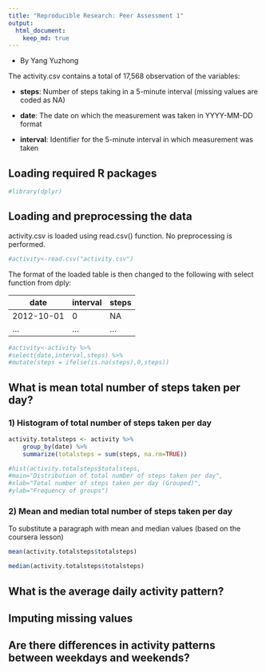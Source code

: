 ```yaml
---
title: "Reproducible Research: Peer Assessment 1"
output: 
  html_document:
    keep_md: true
---
```

- By Yang Yuzhong

The activity.csv contains a total of 17,568 observation of the variables:

- **steps**: Number of steps taking in a 5-minute interval (missing values are coded as NA)

- **date**: The date on which the measurement was taken in YYYY-MM-DD format

- **interval**: Identifier for the 5-minute interval in which measurement was taken

## Loading required R packages

```r
#library(dplyr)
```

## Loading and preprocessing the data

activity.csv is loaded using read.csv() function. No preprocessing is performed.

```r
#activity<-read.csv("activity.csv")
```

The format of the loaded table is then changed to the following with select 
function from dply:

| date | interval | steps |
| ---- | -------- | ----- |
| 2012-10-01 | 0 | NA |
| ... | ... | ... |

```r
#activity<-activity %>% 
#select(date,interval,steps) %>%
#mutate(steps = ifelse(is.na(steps),0,steps))
```

## What is mean total number of steps taken per day?

### 1) Histogram of total number of steps taken per day

```r
activity.totalsteps <- activity %>% 
    group_by(date) %>% 
    summarize(totalsteps = sum(steps, na.rm=TRUE))

#hist(activity.totalsteps$totalsteps,
#main="Distribution of total number of steps taken per day",
#xlab="Total number of steps taken per day (Grouped)",
#ylab="Frequency of groups")
```

### 2) Mean and median total number of steps taken per day

To substitute a paragraph with mean and median values (based on the coursera lesson)

```r
mean(activity.totalsteps$totalsteps)

median(activity.totalsteps$totalsteps)
```

## What is the average daily activity pattern?



## Imputing missing values



## Are there differences in activity patterns between weekdays and weekends?

